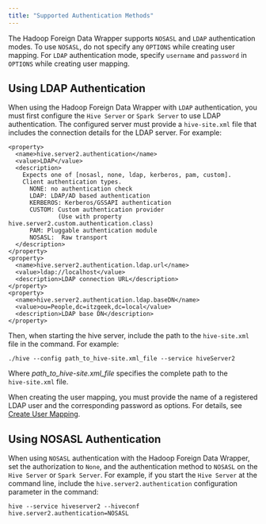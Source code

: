 ```yaml
---
title: "Supported Authentication Methods"
---
```


<div id="supported_authentication_methods" class="registered_link"></div>

The Hadoop Foreign Data Wrapper supports `NOSASL` and `LDAP` authentication modes. To use `NOSASL`, do not specify any `OPTIONS` while creating user mapping. For `LDAP` authentication mode, specify `username` and `password` in `OPTIONS` while creating user mapping.

## Using LDAP Authentication

When using the Hadoop Foreign Data Wrapper with `LDAP` authentication, you must first configure the `Hive Server` or `Spark Server` to use LDAP authentication. The configured server must provide a `hive-site.xml` file that includes the connection details for the LDAP server. For example:

```text
<property>
  <name>hive.server2.authentication</name>
  <value>LDAP</value>
  <description>
    Expects one of [nosasl, none, ldap, kerberos, pam, custom].
    Client authentication types.
      NONE: no authentication check
      LDAP: LDAP/AD based authentication
      KERBEROS: Kerberos/GSSAPI authentication
      CUSTOM: Custom authentication provider
              (Use with property hive.server2.custom.authentication.class)
      PAM: Pluggable authentication module
      NOSASL:  Raw transport
  </description>
</property>
<property>
  <name>hive.server2.authentication.ldap.url</name>
  <value>ldap://localhost</value>
  <description>LDAP connection URL</description>
</property>
<property>
  <name>hive.server2.authentication.ldap.baseDN</name>
  <value>ou=People,dc=itzgeek,dc=local</value>
  <description>LDAP base DN</description>
</property>
```

Then, when starting the hive server, include the path to the `hive-site.xml` file in the command. For example:

```text
./hive --config path_to_hive-site.xml_file --service hiveServer2
```

Where *path_to_hive-site.xml_file* specifies the complete path to the `hive‑site.xml` file.

When creating the user mapping, you must provide the name of a registered LDAP user and the corresponding password as options. For details, see [Create User Mapping](../07_configuring_the_hadoop_data_adapter/#create-user-mapping).

<div id="using_nosasl_authentication" class="registered_link"></div>

## Using NOSASL Authentication

When using `NOSASL` authentication with the Hadoop Foreign Data Wrapper, set the authorization to `None`, and the authentication method to `NOSASL` on the `Hive Server` or `Spark Server`. For example, if you start the `Hive Server` at the command line, include the `hive.server2.authentication` configuration parameter in the command:

```text
hive --service hiveserver2 --hiveconf hive.server2.authentication=NOSASL
```
